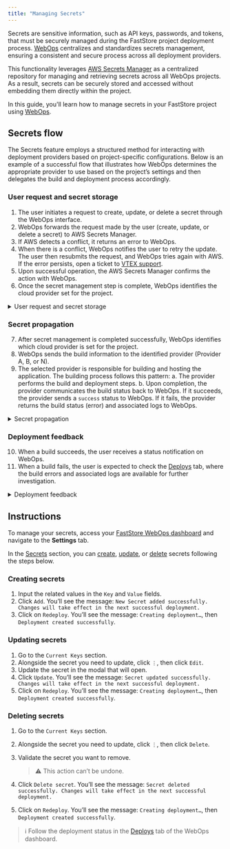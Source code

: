 ---
title: "Managing Secrets"
---

Secrets are sensitive information, such as API keys, passwords, and tokens, that must be securely managed during the FastStore project deployment process. [WebOps](https://developers.vtex.com/docs/guides/faststore/1-onboarding-overview) centralizes and standardizes secrets management, ensuring a consistent and secure process across all deployment providers.

This functionality leverages [AWS Secrets Manager](https://aws.amazon.com/pt/secrets-manager/) as a centralized repository for managing and retrieving secrets across all WebOps projects. As a result, secrets can be securely stored and accessed without embedding them directly within the project.

In this guide, you'll learn how to manage secrets in your FastStore project using [WebOps](https://developers.vtex.com/docs/guides/faststore/1-onboarding-overview).

## Secrets flow

The Secrets feature employs a structured method for interacting with deployment providers based on project-specific configurations. Below is an example of a successful flow that illustrates how WebOps determines the appropriate provider to use based on the project’s settings and then delegates the build and deployment process accordingly.

### User request and secret storage

1. The user initiates a request to create, update, or delete a secret through the WebOps interface.
2. WebOps forwards the request made by the user (create, update, or delete a secret) to AWS Secrets Manager.
3. If AWS detects a conflict, it returns an error to WebOps.
4. When there is a conflict, WebOps notifies the user to retry the update. The user then resubmits the request, and WebOps tries again with AWS. If the error persists, open a ticket to [VTEX support](https://help.vtex.com/en/support).
5. Upon successful operation, the AWS Secrets Manager confirms the action with WebOps.
6. Once the secret management step is complete, WebOps identifies the cloud provider set for the project.

<details>
<summary>User request and secret storage</summary>

```mermaid
sequenceDiagram
  actor A1 as User
  participant WebOps as WebOps
  participant AWS as AWS Secrets Manager

  %% 1. User initiates secret creation/update/deletion
  A1 ->> WebOps: Request to create/update/delete secret

  %% 2. WebOps stores secret in AWS Secrets Manager
  WebOps ->> AWS: Store/Update/Delete secret

  alt Update Conflict Detected
    AWS -->> WebOps: Conflict/Error
    WebOps -->> A1: Prompt to retry update
    A1 ->> WebOps: Retry update request
    WebOps ->> AWS: Retry store/update secret
    AWS -->> WebOps: Confirm secret storage/update/deletion
  else No Conflict
    AWS -->> WebOps: Confirm secret storage/update/deletion
  end

  %% 3. WebOps determines which provider to use for build/deployment
  WebOps ->> WebOps: Identify cloud provider
```

</details>

### Secret propagation

7. After secret management is completed successfully, WebOps identifies which cloud provider is set for the project.
8. WebOps sends the build information to the identified provider (Provider A, B, or N).
9. The selected provider is responsible for building and hosting the application. The building process follows this pattern:
  a. The provider performs the build and deployment steps.
  b. Upon completion, the provider communicates the build status back to WebOps. If it succeeds, the provider sends a `success` status to WebOps. If it fails, the provider returns the build status (error) and associated logs to WebOps.

<details>
<summary>Secret propagation</summary>

 ```mermaid
sequenceDiagram
  participant WebOps as WebOps
  participant AWS as AWS Secrets Manager
  participant Provider A as Provider A
  participant Provider B as Provider B
  participant Provider N as Provider N

 %% 4. Build flow with secrets propagation
  Note right of WebOps: Decision: Choose provider based on project configuration

  alt If Provider A
    WebOps ->> Provider A: Send build info
    Provider A ->> Provider A: Build and host application
    alt Build success
      Provider A -->> WebOps: Send build status (success)
    else Build failed
      Provider A -->> WebOps: Send build status and logs (error)
      Note right of WebOps: Error visible in Deploys tab
    end
  else If Provider B
    WebOps ->> Provider B: Send build info
    Provider B ->> Provider B: Build and host application
    alt Build success
      Provider B -->> WebOps: Send build status (success)
    else Build failed
      Provider B -->> WebOps: Send build status and logs (error)
      Note right of WebOps: Error visible in Deploys tab
    end
  else If Provider N
    WebOps ->> Provider N: Send build info
    Provider N ->> Provider N: Build and host application
    alt Build success
      Provider N -->> WebOps: Send build status (success)
    else Build failed
      Provider N -->> WebOps: Send build status and logs (error)
      Note right of WebOps: Error visible in Deploys tab
    end
  end
```

</details>

### Deployment feedback

10. When a build succeeds, the user receives a status notification on WebOps. 
11. When a build fails, the user is expected to check the [Deploys](https://developers.vtex.com/docs/guides/faststore/1-onboarding-dashboard#deploys) tab, where the build errors and associated logs are available for further investigation.

<details>
<summary>Deployment feedback</summary>

```mermaid
sequenceDiagram
  actor A1 as User
  participant WebOps as WebOps

  %% 5. Feedback to user
  alt Build successful
    WebOps -->> A1: Status notification
  else Build failed
    Note left of WebOps: No message is sent to the user. Check the Deploys tab for logs.
  end
```

</details>

## Instructions

To manage your secrets, access your [FastStore WebOps dashboard](https://developers.vtex.com/docs/guides/faststore/1-onboarding-dashboard) and navigate to the **Settings** tab.

In the [Secrets](https://developers.vtex.com/docs/guides/faststore/1-onboarding-dashboard#secrets) section, you can [create](#creating-secrets), [update](#updating-secrets), or [delete](#deleting-secrets) secrets following the steps below.

### Creating secrets

1. Input the related values in the `Key` and `Value` fields.
2. Click `Add`. You’ll see the message: `New Secret added successfully. Changes will take effect in the next successful deployment.`
3. Click on `Redeploy`. You’ll see the message: `Creating deployment…`, then `Deployment created successfully`.

### Updating secrets

1. Go to the `Current Keys` section.
2. Alongside the secret you need to update, click `⋮`, then click `Edit`.
3. Update the secret in the modal that will open.
4. Click `Update`. You’ll see the message: `Secret updated successfully. Changes will take effect in the next successful deployment.`
5. Click on `Redeploy`. You’ll see the message: `Creating deployment…`, then `Deployment created successfully`.

### Deleting secrets

1. Go to the `Current Keys` section.
2. Alongside the secret you need to update, click `⋮`, then click `Delete`.
3. Validate the secret you want to remove. 

   >⚠ This action can’t be undone.

4. Click `Delete secret`. You’ll see the message: `Secret deleted successfully. Changes will take effect in the next successful deployment.`
5. Click on `Redeploy`. You’ll see the message: `Creating deployment…`, then `Deployment created successfully`.

>ℹ Follow the deployment status in the [Deploys](https://developers.vtex.com/docs/guides/faststore/1-onboarding-dashboard#deploys) tab of the WebOps dashboard.
